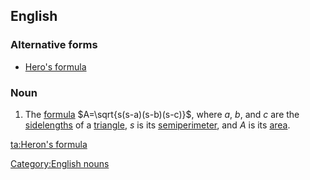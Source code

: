 ==English==
{{wikipedia}}

===Alternative forms===
* [[Hero's formula]]

===Noun===
{{infl|en|noun|head=[[Heron]][[-'s|'s]] [[formula]]}} {{singulare tantum}}

# The [[formula]] <math>A=\sqrt{s(s-a)(s-b)(s-c)}</math>, where ''a'', ''b'', and ''c'' are the [[sidelength]]s of a [[triangle]], ''s'' is its [[semiperimeter]], and ''A'' is its [[area]].

[[Category:English nouns]]

[[ta:Heron's formula]]